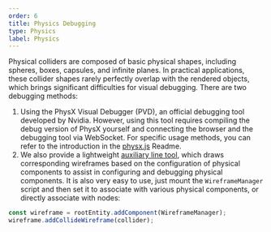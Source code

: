 ```yaml
---
order: 6
title: Physics Debugging
type: Physics
label: Physics
---
```


Physical colliders are composed of basic physical shapes, including spheres, boxes, capsules, and infinite planes. In practical applications, these collider shapes rarely perfectly overlap with the rendered objects, which brings significant difficulties for visual debugging.
There are two debugging methods:
1. Using the PhysX Visual Debugger (PVD), an official debugging tool developed by Nvidia. However, using this tool requires compiling the debug version of PhysX yourself and connecting the browser and the debugging tool via WebSocket.
For specific usage methods, you can refer to the introduction in the [physx.js](https://github.com/galacean/physX.js) Readme.
2. We also provide a lightweight [auxiliary line tool](https://github.com/galacean/engine-toolkit/tree/main/packages/auxiliary-lines), which draws corresponding wireframes based on the configuration of physical components to assist in configuring and debugging physical components.
It is also very easy to use, just mount the `WireframeManager` script and then set it to associate with various physical components, or directly associate with nodes:
```typescript
const wireframe = rootEntity.addComponent(WireframeManager);
wireframe.addCollideWireframe(collider);
```
<Playground href="/embed/physics-debug-draw" />
